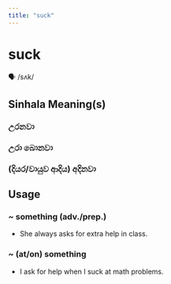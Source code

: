 ```yaml
---
title: "suck"
---
```


# suck

🗣️ /sʌk/

## Sinhala Meaning(s)

### උරනවා
### උරා බොනවා
### (දියර/වායුව ආදිය) අදිනවා

## Usage

### ~ something (adv./prep.)

- She always asks for extra help in class.


### ~ (at/on) something

- I ask for help when I suck at math problems.

